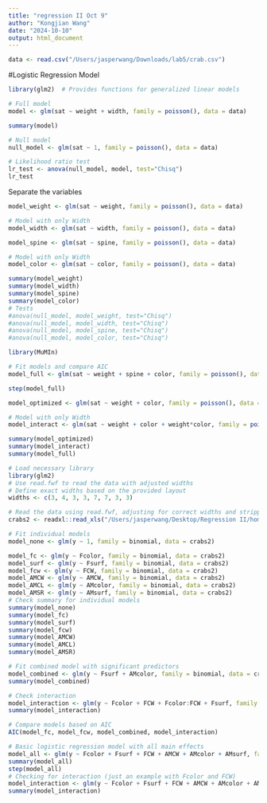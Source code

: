 ```yaml
---
title: "regression II Oct 9"
author: "Kongjian Wang"
date: "2024-10-10"
output: html_document
---
```


```r
data <- read.csv("/Users/jasperwang/Downloads/lab5/crab.csv")
```
#Logistic Regression Model
```r
library(glm2)  # Provides functions for generalized linear models

# Full model
model <- glm(sat ~ weight + width, family = poisson(), data = data)

summary(model)

# Null model
null_model <- glm(sat ~ 1, family = poisson(), data = data)

# Likelihood ratio test
lr_test <- anova(null_model, model, test="Chisq")
lr_test
```
Separate the variables
```r
model_weight <- glm(sat ~ weight, family = poisson(), data = data)

# Model with only Width
model_width <- glm(sat ~ width, family = poisson(), data = data)

model_spine <- glm(sat ~ spine, family = poisson(), data = data)

# Model with only Width
model_color <- glm(sat ~ color, family = poisson(), data = data)

summary(model_weight)
summary(model_width)
summary(model_spine)
summary(model_color)
# Tests
#anova(null_model, model_weight, test="Chisq")
#anova(null_model, model_width, test="Chisq")
#anova(null_model, model_spine, test="Chisq")
#anova(null_model, model_color, test="Chisq")
```

```r
library(MuMIn)

# Fit models and compare AIC
model_full <- glm(sat ~ weight + spine + color, family = poisson(), data = data)

step(model_full)
```

```r
model_optimized <- glm(sat ~ weight + color, family = poisson(), data = data)

# Model with only Width
model_interact <- glm(sat ~ weight + color + weight*color, family = poisson(), data = data)

summary(model_optimized)
summary(model_interact)
summary(model_full)
```


```r
# Load necessary library
library(glm2)
# Use read.fwf to read the data with adjusted widths
# Define exact widths based on the provided layout
widths <- c(3, 4, 3, 3, 7, 7, 3, 3)

# Read the data using read.fwf, adjusting for correct widths and stripping white spaces
crabs2 <- readxl::read_xls("/Users/jasperwang/Desktop/Regression II/homework/lab5/Crabs2.xls")

# Fit individual models
model_none <- glm(y ~ 1, family = binomial, data = crabs2)

model_fc <- glm(y ~ Fcolor, family = binomial, data = crabs2)
model_surf <- glm(y ~ Fsurf, family = binomial, data = crabs2)
model_fcw <- glm(y ~ FCW, family = binomial, data = crabs2)
model_AMCW <- glm(y ~ AMCW, family = binomial, data = crabs2)
model_AMCL <- glm(y ~ AMcolor, family = binomial, data = crabs2)
model_AMSR <- glm(y ~ AMsurf, family = binomial, data = crabs2)
# Check summary for individual models
summary(model_none)
summary(model_fc)
summary(model_surf)
summary(model_fcw)
summary(model_AMCW)
summary(model_AMCL)
summary(model_AMSR)

# Fit combined model with significant predictors
model_combined <- glm(y ~ Fsurf + AMcolor, family = binomial, data = crabs2)
summary(model_combined)

# Check interaction
model_interaction <- glm(y ~ Fcolor + FCW + Fcolor:FCW + Fsurf, family = binomial, data = crabs2)
summary(model_interaction)

# Compare models based on AIC
AIC(model_fc, model_fcw, model_combined, model_interaction)
```

```r
# Basic logistic regression model with all main effects
model_all <- glm(y ~ Fcolor + Fsurf + FCW + AMCW + AMcolor + AMsurf, family = binomial, data = crabs2)
summary(model_all)
step(model_all)
# Checking for interaction (just an example with Fcolor and FCW)
model_interaction <- glm(y ~ Fcolor + Fsurf + FCW + AMCW + AMcolor + AMsurf + Fcolor:FCW, family = binomial, data = crabs2)
summary(model_interaction)
```